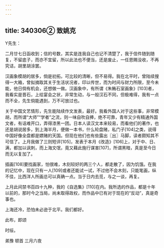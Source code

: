 ```yaml
---
---
---
```

title: 340306② 致姚克
---




Y先生：

二月廿七日函收到；信的号数，其实是连我自己也记不清楚了，我于信件随到随复，不留底子，而亦不宜留，所以此法也不便当，还是废止，一任恩赐没收，不再究诘，胡里胡涂罢。

汉画象模胡的居多，倘是初拓，可比较的清晰，但不易得。我在北平时，曾陆续搜得一大箱，曾拟摘取其关于生活状况者，印以传世，而为时间与财力所限，至今未能，他日倘有机会，还想做一做。汉画象中，有所谓《朱鲔石室画象》[103]者，我看实是晋石，上绘宴会之状，非常生动，与一般汉石不同，但极难得，我有一点而不全，先生倘能遇到，万不可放过也。

关于中国文艺情形，先生能陆续作文发表，最好。我看外国人对于这些事，非常模胡，而所谓“大师”“学者”之流，则一味自吹自捧，绝不可靠，青年又少有精通外国文者，有话难开口，弄得漆黑一团。日本人读汉文本来较易，而看他们的著作，也还是胡说居多，到上海半月，便做一本书，什么轮盘赌，私门子[104]之类，说得中国好像全盘都是嫖赌的天国。但现在他们也有些露出〖出〗马脚，读者颇知其不可信了。上月我做了三则短评[105]，发表于本月《改造》[106]上，对于中、日、满，都加以讽刺，而上海文氓，竟又藉此施行谋害[107]，所谓黑暗，真是至今日而无以复加了。

插画[108]要找画家，怕很难，木刻较好的两三个人，都走散了，因为饥饿。在我的记忆中，现在只有一人[109]或者还能试一试，不过他不会木刻，只能笔画，纵不佳，比西洋人所画总可以真确一点。当于日内去觅，与之一谈，再复。

上月此间禁书百四十九种，我的《自选集》[110]在内。我所选的作品，都是十年以前的，那时今之当局，尚未取得政权，而作品中已有对于现在的“反动”，真是奇事也。

上海还冷，恐怕未必逊于北平。我们都好。

此布，即颂

时绥。

弟豫 顿首 三月六夜